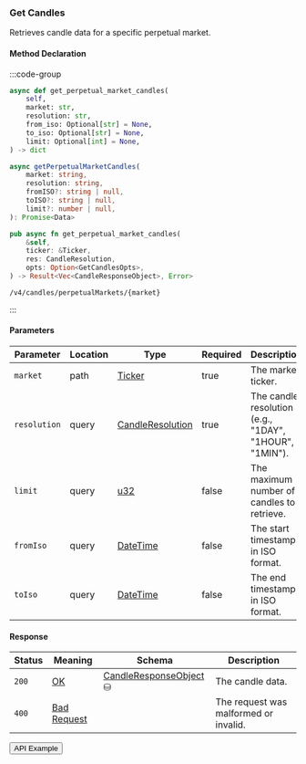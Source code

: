 
### Get Candles

Retrieves candle data for a specific perpetual market.

#### Method Declaration

:::code-group

```python [Python]
async def get_perpetual_market_candles(
    self,
    market: str,
    resolution: str,
    from_iso: Optional[str] = None,
    to_iso: Optional[str] = None,
    limit: Optional[int] = None,
) -> dict
```

```typescript [TypeScript]
async getPerpetualMarketCandles(
    market: string,
    resolution: string,
    fromISO?: string | null,
    toISO?: string | null,
    limit?: number | null,
): Promise<Data>
```

```rust [Rust]
pub async fn get_perpetual_market_candles(
    &self,
    ticker: &Ticker,
    res: CandleResolution,
    opts: Option<GetCandlesOpts>,
) -> Result<Vec<CandleResponseObject>, Error>
```

```url [API]
/v4/candles/perpetualMarkets/{market}
```

:::

#### Parameters

| Parameter    | Location | Type               | Required | Description                                            |
| ------------ | -------- | ------------------ | -------- | ------------------------------------------------------ |
| `market`     | path     | [Ticker]           | true     | The market ticker.                                     |
| `resolution` | query    | [CandleResolution] | true     | The candle resolution (e.g., "1DAY", "1HOUR", "1MIN"). |
| `limit`      | query    | [u32]              | false    | The maximum number of candles to retrieve.             |
| `fromIso`    | query    | [DateTime]         | false    | The start timestamp in ISO format.                     |
| `toIso`      | query    | [DateTime]         | false    | The end timestamp in ISO format.                       |

#### Response

| Status | Meaning       | Schema                   | Description                           |
| ------ | ------------- | ------------------------ | ------------------------------------- |
| `200`  | [OK]          | [CandleResponseObject] ⛁ | The candle data.                      |
| `400`  | [Bad Request] |                          | The request was malformed or invalid. |

<Button href="https://indexer.v4testnet.dydx.exchange/v4/candles/perpetualMarkets/BTC-USD?resolution=1DAY">
  API Example
</Button>

[OK]: /types/ok
[u32]: /types/u32
[Ticker]: /types/ticker
[CandleResolution]: /types/candle_resolution
[DateTime]: /types/date_time
[CandleResponseObject]: /types/candle_response_object
[Bad Request]: /types/bad-request
